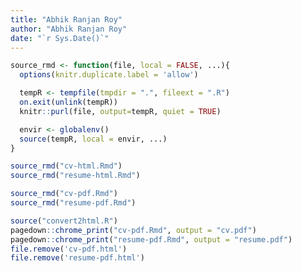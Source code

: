 ```yaml
---
title: "Abhik Ranjan Roy"
author: "Abhik Ranjan Roy"
date: "`r Sys.Date()`"
---
```


```r
source_rmd <- function(file, local = FALSE, ...){
  options(knitr.duplicate.label = 'allow')

  tempR <- tempfile(tmpdir = ".", fileext = ".R")
  on.exit(unlink(tempR))
  knitr::purl(file, output=tempR, quiet = TRUE)

  envir <- globalenv()
  source(tempR, local = envir, ...)
}
```

```r
source_rmd("cv-html.Rmd")
source_rmd("resume-html.Rmd")
```

```r
source_rmd("cv-pdf.Rmd")
source_rmd("resume-pdf.Rmd")
```

```r
source("convert2html.R")
pagedown::chrome_print("cv-pdf.Rmd", output = "cv.pdf")
pagedown::chrome_print("resume-pdf.Rmd", output = "resume.pdf")
file.remove('cv-pdf.html')
file.remove('resume-pdf.html')
```

